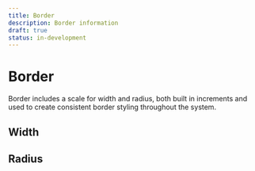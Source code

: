 ```yaml
---
title: Border
description: Border information
draft: true
status: in-development
---
```


# Border

Border includes a scale for width and radius, both built in increments and used to create consistent border styling throughout the system. 

## Width

<BorderWidthTable />

## Radius

<BorderRadiusTable />
